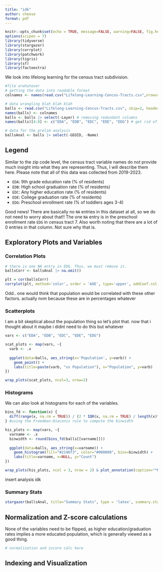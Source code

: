 ```yaml
---
title: "idk"
author: cheese
format: pdf
---
```


```r
knitr::opts_chunk$set(echo = TRUE, message=FALSE, warning=FALSE, fig.height = 10)
options(scipen = 7)
library(tidyverse)
library(stargazer)
library(corrplot)
library(patchwork)
library(tigris)
library(sf)
library(factoextra)
```

We look into lifelong learning for the census tract subdivision.

```r
#file orwhatever
# getting the data into readable format
colnames <- names(read.csv("Lifelong-Learning-Cencus-Tracts.csv",nrows=0))

# data wrangling blah blah blah
balls <- read.csv("Lifelong-Learning-Cencus-Tracts.csv", skip=2, header=FALSE)
names(balls) <- colnames
balls <- balls |> select(-Layer) # removing redundant columns
names(balls)[4:8] <- c("EDA", "EDB", "EDC", "EDE", "EDG") # get rid of the stupid date things since they're all the same (see below)

# data for the prelim analysis
ballsAnal <- balls |> select(-GEOID, -Name)
```

## Legend

Similar to the zip code level, the census tract variable names do not provide much insight into what they are representing. Thus, I will describe them here. Please note that all of this data was collected from 2019-2023.

- `EDA`: 9th grade education rate (% of residents)
- `EDB`: High school graduation rate (% of residents)
- `EDC`: Any higher education rate (% of residents)
- `EDE`: College graduation rate (% of residents)
- `EDG`: Preschool enrollment rate (% of toddlers ages 3-4)

Good news! There are basically no `NA` entries in this dataset at all, so we do not need to worry about that!! The one `NA` entry is in the preschool enrollment rate `EDG` in census tract 7. Also worth noting that there are a lot of 0 entries in that column. Not sure why that is.

## Exploratory Plots and Variables

### Correlation Plots

```r
# there is one NA entry in EDG. Thus, we must remove it.
ballsCorr <- ballsAnal |> na.omit()

plt = cor(ballsCorr)
corrplot(plt, method='color', order = 'AOE', type='upper', addCoef.col = 'black')
```

Odd.. one would think that population would be correlated with these other factors. actually nvm because these are in percentages whatever

### Scatterplots

I am a bit skeptical about the population thing so let's plot that. now that i thought about it maybe i didnt need to do this but whatever

```r
vars <- c("EDA", "EDB", "EDC", "EDE", "EDG")

scat_plots <- map(vars, ~{
  varb <- .x
  
  ggplot(data=balls, aes_string(x='Population', y=varb)) +
    geom_point() +
    labs(title=paste(varb, "vs Population"), x="Population", y=varb)
})

wrap_plots(scat_plots, ncol=3, nrow=2)
```

### Histograms

We can also look at histograms for each of the variables. 

```r
bins_fd <- function(x) {
  diff(range(x, na.rm = TRUE)) / (2 * IQR(x, na.rm = TRUE) / length(x)^(1/3))
} #using the Freedman-Diaconis rule to compute the binwidth

his_plots <- map(vars, ~{
  varname <- .x
  binwidth <- round(bins_fd(balls[[varname]]))
  
  ggplot(data=balls, aes_string(x=varname)) + 
    geom_histogram(fill="#2196f3", color="#000000", bins=binwidth) + 
    labs(title=varname, x=NULL, y="Count")
})

wrap_plots(his_plots, ncol = 3, nrow = 2) & plot_annotation(caption="*Note: histogram binwidth was decided using the Freedman-Diaconis rule.")
```

insert analysis idk

### Summary Stats

```r
stargazer(ballsAnal, title="Summary Stats", type = 'latex', summary.stat = c("n","mean","sd", "min", "median", "max", "p25", "p75"), font.size = "small", notes.append=F, header=F)
```

## Normalization and Z-score calculations

None of the variables need to be flipped, as higher education/graduation rates implies a more educated population, which is generally viewed as a good thing.

```r
# normalization and zscore calc here
```


## Indexing and Visualization




